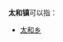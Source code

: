 '''太和镇'''可以指：
{{PRC admin/disambig|21/07/26/116/000|36/10/23/101/000|41/13/27/111/000|42/07/02/100/000|43/10/21/103/000|44/01/11/107/000|44/18/27/102/000|50/01/17/124/000|51/09/22/100/000|51/14/02/102/000|51/34/01/106/000|51/16/23/200/000}}
* [[太和乡|太和乡]]
{{disambig|cat=三字中国镇名消歧义}}